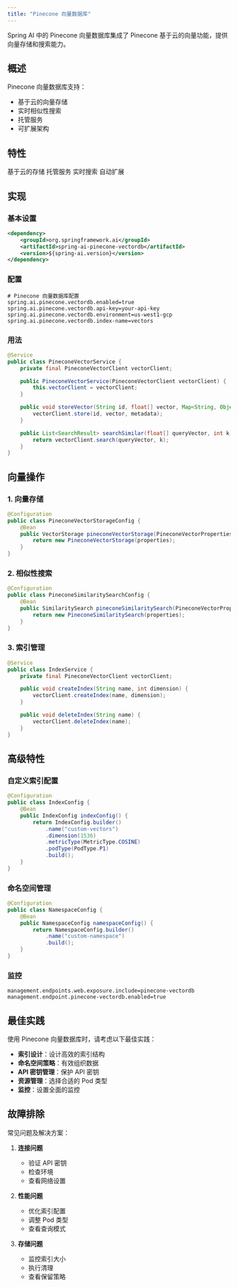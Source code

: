```yaml
---
title: "Pinecone 向量数据库"
---
```


Spring AI 中的 Pinecone 向量数据库集成了 Pinecone 基于云的向量功能，提供向量存储和搜索能力。

## 概述

Pinecone 向量数据库支持：
- 基于云的向量存储
- 实时相似性搜索
- 托管服务
- 可扩展架构

## 特性

<CardGroup cols={2}>
  <Card title="云" icon="cloud">
    基于云的存储
  </Card>
  <Card title="托管" icon="cogs">
    托管服务
  </Card>
  <Card title="实时" icon="clock">
    实时搜索
  </Card>
  <Card title="可扩展" icon="arrows-up-down-left-right">
    自动扩展
  </Card>
</CardGroup>

## 实现

### 基本设置

```xml
<dependency>
    <groupId>org.springframework.ai</groupId>
    <artifactId>spring-ai-pinecone-vectordb</artifactId>
    <version>${spring-ai.version}</version>
</dependency>
```

### 配置

```properties
# Pinecone 向量数据库配置
spring.ai.pinecone.vectordb.enabled=true
spring.ai.pinecone.vectordb.api-key=your-api-key
spring.ai.pinecone.vectordb.environment=us-west1-gcp
spring.ai.pinecone.vectordb.index-name=vectors
```

### 用法

```java
@Service
public class PineconeVectorService {
    private final PineconeVectorClient vectorClient;

    public PineconeVectorService(PineconeVectorClient vectorClient) {
        this.vectorClient = vectorClient;
    }

    public void storeVector(String id, float[] vector, Map<String, Object> metadata) {
        vectorClient.store(id, vector, metadata);
    }

    public List<SearchResult> searchSimilar(float[] queryVector, int k) {
        return vectorClient.search(queryVector, k);
    }
}
```

## 向量操作

### 1. 向量存储

```java
@Configuration
public class PineconeVectorStorageConfig {
    @Bean
    public VectorStorage pineconeVectorStorage(PineconeVectorProperties properties) {
        return new PineconeVectorStorage(properties);
    }
}
```

### 2. 相似性搜索

```java
@Configuration
public class PineconeSimilaritySearchConfig {
    @Bean
    public SimilaritySearch pineconeSimilaritySearch(PineconeVectorProperties properties) {
        return new PineconeSimilaritySearch(properties);
    }
}
```

### 3. 索引管理

```java
@Service
public class IndexService {
    private final PineconeVectorClient vectorClient;

    public void createIndex(String name, int dimension) {
        vectorClient.createIndex(name, dimension);
    }

    public void deleteIndex(String name) {
        vectorClient.deleteIndex(name);
    }
}
```

## 高级特性

### 自定义索引配置

```java
@Configuration
public class IndexConfig {
    @Bean
    public IndexConfig indexConfig() {
        return IndexConfig.builder()
            .name("custom-vectors")
            .dimension(1536)
            .metricType(MetricType.COSINE)
            .podType(PodType.P1)
            .build();
    }
}
```

### 命名空间管理

```java
@Configuration
public class NamespaceConfig {
    @Bean
    public NamespaceConfig namespaceConfig() {
        return NamespaceConfig.builder()
            .name("custom-namespace")
            .build();
    }
}
```

### 监控

```properties
management.endpoints.web.exposure.include=pinecone-vectordb
management.endpoint.pinecone-vectordb.enabled=true
```

## 最佳实践

<Note>
使用 Pinecone 向量数据库时，请考虑以下最佳实践：
</Note>

- **索引设计**：设计高效的索引结构
- **命名空间策略**：有效组织数据
- **API 密钥管理**：保护 API 密钥
- **资源管理**：选择合适的 Pod 类型
- **监控**：设置全面的监控

## 故障排除

常见问题及解决方案：

1. **连接问题**
   - 验证 API 密钥
   - 检查环境
   - 查看网络设置

2. **性能问题**
   - 优化索引配置
   - 调整 Pod 类型
   - 查看查询模式

3. **存储问题**
   - 监控索引大小
   - 执行清理
   - 查看保留策略 